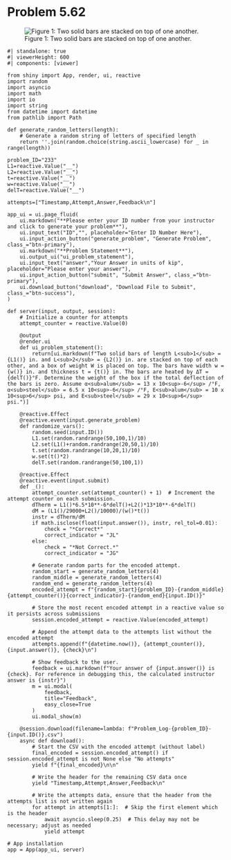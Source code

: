 # Problem 5.62 {.unnumbered}

![Figure 1: Two solid bars are stacked on top of one another.](images/139.png){fig-alt="Picture with two solid bars stacked on top of one another. The aluminum bar is of length L2 and the steel bar is of length L1. The bars have a width of W and a thickness of t."}

```shinylive-python
#| standalone: true
#| viewerHeight: 600
#| components: [viewer]

from shiny import App, render, ui, reactive
import random
import asyncio
import math
import io
import string
from datetime import datetime
from pathlib import Path

def generate_random_letters(length):
    # Generate a random string of letters of specified length
    return ''.join(random.choice(string.ascii_lowercase) for _ in range(length))

problem_ID="233"
L1=reactive.Value("__")
L2=reactive.Value("__")
t=reactive.Value("__")
w=reactive.Value("__")
delT=reactive.Value("__")

attempts=["Timestamp,Attempt,Answer,Feedback\n"]

app_ui = ui.page_fluid(
    ui.markdown("**Please enter your ID number from your instructor and click to generate your problem**"),
    ui.input_text("ID","", placeholder="Enter ID Number Here"),
    ui.input_action_button("generate_problem", "Generate Problem", class_="btn-primary"),
    ui.markdown("**Problem Statement**"),
    ui.output_ui("ui_problem_statement"),
    ui.input_text("answer","Your Answer in units of kip", placeholder="Please enter your answer"),
    ui.input_action_button("submit", "Submit Answer", class_="btn-primary"),
    ui.download_button("download", "Download File to Submit", class_="btn-success"),
)

def server(input, output, session):
    # Initialize a counter for attempts
    attempt_counter = reactive.Value(0)

    @output
    @render.ui
    def ui_problem_statement():
        return[ui.markdown(f"Two solid bars of length L<sub>1</sub> = {L1()} in. and L<sub>2</sub> = {L2()} in. are stacked on top of each other, and a box of weight W is placed on top. The bars have width w = {w()} in. and thickness t = {t()} in. The bars are heated by ΔT = {delT()}°F. Determine the weight of the box if the total deflection of the bars is zero. Assume α<sub>alum</sub> = 13 x 10<sup>-6</sup> /°F, α<sub>steel</sub> = 6.5 x 10<sup>-6</sup> /°F, E<sub>alum</sub> = 10 x 10<sup>6</sup> psi, and E<sub>steel</sub> = 29 x 10<sup>6</sup> psi.")]
    
    @reactive.Effect
    @reactive.event(input.generate_problem)
    def randomize_vars():
        random.seed(input.ID())
        L1.set(random.randrange(50,100,1)/10)
        L2.set(L1()+random.randrange(20,50,1)/10)
        t.set(random.randrange(10,20,1)/10)
        w.set(t()*2)
        delT.set(random.randrange(50,100,1))
        
    @reactive.Effect
    @reactive.event(input.submit)
    def _():
        attempt_counter.set(attempt_counter() + 1)  # Increment the attempt counter on each submission.
        dTherm = L1()*6.5*10**-6*delT()+L2()*13*10**-6*delT()
        dM = (L1()/29000+L2()/10000)/(w()*t())
        instr = dTherm/dM
        if math.isclose(float(input.answer()), instr, rel_tol=0.01):
            check = "*Correct*"
            correct_indicator = "JL"
        else:
            check = "*Not Correct.*"
            correct_indicator = "JG"

        # Generate random parts for the encoded attempt.
        random_start = generate_random_letters(4)
        random_middle = generate_random_letters(4)
        random_end = generate_random_letters(4)
        encoded_attempt = f"{random_start}{problem_ID}-{random_middle}{attempt_counter()}{correct_indicator}-{random_end}{input.ID()}"

        # Store the most recent encoded attempt in a reactive value so it persists across submissions
        session.encoded_attempt = reactive.Value(encoded_attempt)

        # Append the attempt data to the attempts list without the encoded attempt
        attempts.append(f"{datetime.now()}, {attempt_counter()}, {input.answer()}, {check}\n")

        # Show feedback to the user.
        feedback = ui.markdown(f"Your answer of {input.answer()} is {check}. For reference in debugging this, the calculated instructor answer is {instr}")
        m = ui.modal(
            feedback,
            title="Feedback",
            easy_close=True
        )
        ui.modal_show(m)

    @session.download(filename=lambda: f"Problem_Log-{problem_ID}-{input.ID()}.csv")
    async def download():
        # Start the CSV with the encoded attempt (without label)
        final_encoded = session.encoded_attempt() if session.encoded_attempt is not None else "No attempts"
        yield f"{final_encoded}\n\n"
        
        # Write the header for the remaining CSV data once
        yield "Timestamp,Attempt,Answer,Feedback\n"
        
        # Write the attempts data, ensure that the header from the attempts list is not written again
        for attempt in attempts[1:]:  # Skip the first element which is the header
            await asyncio.sleep(0.25)  # This delay may not be necessary; adjust as needed
            yield attempt

# App installation
app = App(app_ui, server)
```
